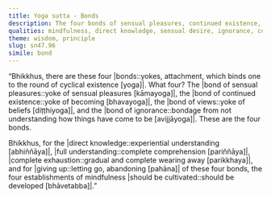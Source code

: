 ```yaml
---
title: Yoga sutta - Bonds
description: The four bonds of sensual pleasures, continued existence, views, and ignorance are described in brief. The four establishments of mindfulness should be cultivated for directly knowing, full understanding, complete exhaustion, and giving up of these bonds.
qualities: mindfulness, direct knowledge, sensual desire, ignorance, complete comprehension
theme: wisdom, principle
slug: sn47.96
simile: bond
---
```


“Bhikkhus, there are these four |bonds::yokes, attachment, which binds one to the round of cyclical existence [yoga]|. What four? The |bond of sensual pleasures::yoke of sensual pleasures [kāmayoga]|, the |bond of continued existence::yoke of becoming [bhavayoga]|, the |bond of views::yoke of beliefs [diṭṭhiyoga]|, and the |bond of ignorance::bondage from not understanding how things have come to be [avijjāyoga]|. These are the four bonds.

Bhikkhus, for the |direct knowledge::experiential understanding [abhiññāya]|, |full understanding::complete comprehension [pariññāya]|, |complete exhaustion::gradual and complete wearing away [parikkhaya]|, and for |giving up::letting go, abandoning [pahāna]| of these four bonds, the four establishments of mindfulness |should be cultivated::should be developed [bhāvetabba]|.”